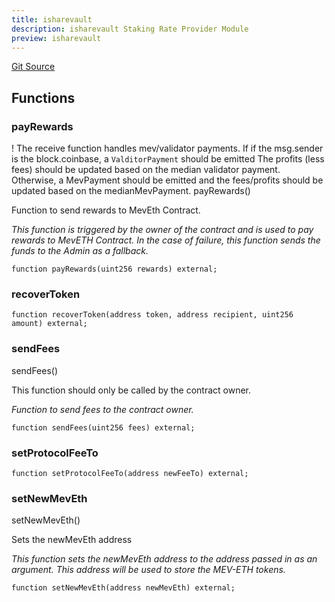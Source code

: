 ```yaml
---
title: isharevault
description: isharevault Staking Rate Provider Module
preview: isharevault
---
```


[Git Source](https://github.com/manifoldfinance/mevETH2/blob/25149b626aad16b7ef2da38d73bddd982040bc12/src/interfaces/IMevEthisharevault.sol)

## Functions

### payRewards

! The receive function handles mev/validator payments. If if the msg.sender is the block.coinbase, a `ValditorPayment` should be emitted The profits (less fees) should be updated based on the median validator payment. Otherwise, a MevPayment should be emitted and the fees/profits should be updated based on the medianMevPayment. payRewards()

Function to send rewards to MevEth Contract.

_This function is triggered by the owner of the contract and is used to pay rewards to MevETH Contract. In the case of failure, this function sends the funds to the Admin as a fallback._

```solidity
function payRewards(uint256 rewards) external;
```

### recoverToken

```solidity
function recoverToken(address token, address recipient, uint256 amount) external;
```

### sendFees

sendFees()

This function should only be called by the contract owner.

_Function to send fees to the contract owner._

```solidity
function sendFees(uint256 fees) external;
```

### setProtocolFeeTo

```solidity
function setProtocolFeeTo(address newFeeTo) external;
```

### setNewMevEth

setNewMevEth()

Sets the newMevEth address

_This function sets the newMevEth address to the address passed in as an argument. This address will be used to store the MEV-ETH tokens._

```solidity
function setNewMevEth(address newMevEth) external;
```
